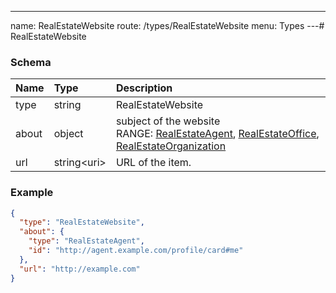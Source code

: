 ---
name: RealEstateWebsite
route: /types/RealEstateWebsite
menu: Types
---# RealEstateWebsite

### Schema
| Name | Type | Description |
|:-----| :--- | :---------- |
| type | string | RealEstateWebsite  |
| about | object | subject of the website <br/>RANGE: [RealEstateAgent](/types/RealEstateAgent), [RealEstateOffice](/types/RealEstateOffice), [RealEstateOrganization](/types/RealEstateOrganization) |
| url | string&lt;uri&gt;  | URL of the item.  |

### Example
```json
{
  "type": "RealEstateWebsite",
  "about": {
    "type": "RealEstateAgent",
    "id": "http://agent.example.com/profile/card#me"
  },
  "url": "http://example.com"
}
```
